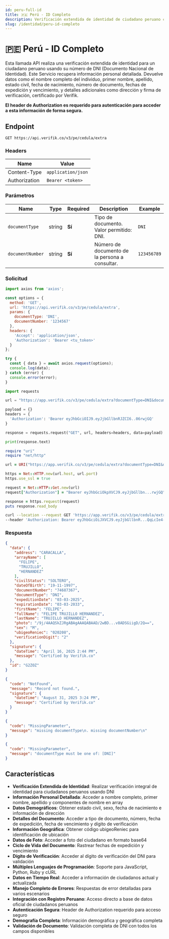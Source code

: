 ```yaml
---
id: peru-full-id
title: 🇵🇪 Perú - ID Completo
description: Verificación extendida de identidad de ciudadano peruano con detalles completos de DNI API v3
slug: /identidad/peru-id-completo
---
```



# 🇵🇪 Perú - ID Completo

Esta llamada API realiza una verificación extendida de identidad para un ciudadano peruano usando su número de DNI (Documento Nacional de Identidad). Este Servicio recupera información personal detallada. Devuelve datos como el nombre completo del individuo, primer nombre, apellido, estado civil, fecha de nacimiento, número de documento, fechas de expedición y vencimiento, y detalles adicionales como dirección y firma de verificación, certificado por Verifik.

**El header de Authorization es requerido para autenticación para acceder a esta información de forma segura.**

## Endpoint

```
GET https://api.verifik.co/v3/pe/cedula/extra
```

### Headers

| Name          | Value              |
| ------------- | ------------------ |
| Content-Type  | `application/json` |
| Authorization | `Bearer <token>`   |

### Parámetros

| Name | Type | Required | Description | Example |
| ---- | ---- | -------- | ----------- | ------- |
| `documentType` | string | **Sí** | Tipo de documento. Valor permitido: DNI. | `DNI` |
| `documentNumber` | string | **Sí** | Número de documento de la persona a consultar. | `123456789` |

### Solicitud

<Tabs>
  <TabItem value="javascript" label="JavaScript">

```javascript
import axios from 'axios';

const options = {
  method: 'GET',
  url: 'https://api.verifik.co/v3/pe/cedula/extra',
  params: {
    documentType: 'DNI',
    documentNumber: '1234567'
  },
  headers: {
    'Accept': 'application/json',
    'Authorization': 'Bearer <tu_token>'
  }
};

try {
  const { data } = await axios.request(options);
  console.log(data);
} catch (error) {
  console.error(error);
}
```

  </TabItem>
  <TabItem value="python" label="Python">

```python
import requests

url = "https://app.verifik.co/v3/pe/cedula/extra?documentType=DNI&documentNumber=74687367&force=1"

payload = {}
headers = {
  'Authorization': 'Bearer eyJhbGciOIJ9.eyJjbGllbnRJZCI6..06rwjGQ'
}

response = requests.request("GET", url, headers=headers, data=payload)

print(response.text)
```

  </TabItem>
  <TabItem value="ruby" label="Ruby">

```ruby
require "uri"
require "net/http"

url = URI("https://app.verifik.co/v3/pe/cedula/extra?documentType=DNI&documentNumber=74687367&force=1")

https = Net::HTTP.new(url.host, url.port)
https.use_ssl = true

request = Net::HTTP::Get.new(url)
request["Authorization"] = "Bearer eyJhbGciOkpXVCJ9.eyJjbGllbn...rwjGQ"

response = https.request(request)
puts response.read_body
```

  </TabItem>
  <TabItem value="curl" label="cURL">

```bash
curl --location --request GET 'https://app.verifik.co/v3/pe/cedula/extra?documentType=DNI&documentNumber=74687367&force=1' \
--header 'Authorization: Bearer eyJhbGciOiJXVCJ9.eyJjbGllbnR...QqLcIe4-706rwjGQ'
```

  </TabItem>
</Tabs>

### Respuesta

<Tabs>
  <TabItem value="200" label="200">

```json
{
  "data": {
    "address": "CARACALLA",
    "arrayName": [
      "FELIPE",
      "TRUJILLO",
      "HERNANDEZ"
    ],
    "civilStatus": "SOLTERO",
    "dateOfBirth": "19-11-1997",
    "documentNumber": "74687367",
    "documentType": "DNI",
    "expeditionDate": "03-03-2025",
    "expirationDate": "03-03-2033",
    "firstName": "FELIPE",
    "fullName": "FELIPE TRUJILLO HERNANDEZ",
    "lastName": "TRUJILLO HERNANDEZ",
    "photo": "/9j/4AAQSkZJRgABAgAAAQABAAD/2wBD...v8ADSGiigD/2Q==",
    "sex": "M",
    "ubigeoReniec": "020208",
    "verificationDigit": "2"
  },
  "signature": {
    "dateTime": "April 16, 2025 2:44 PM",
    "message": "Certified by Verifik.co"
  },
  "id": "G2ZOZ"
}
```

  </TabItem>
  <TabItem value="404" label="404">

```json
{
  "code": "NotFound",
  "message": "Record not found.",
  "signature": {
    "dateTime": "August 31, 2025 3:24 PM",
    "message": "Certified by Verifik.co"
  }
}
```

  </TabItem>
  <TabItem value="409" label="409 - Faltan parámetros">

```json
{
  "code": "MissingParameter",
  "message": "missing documentType\n. missing documentNumber\n"
}
```

  </TabItem>
  <TabItem value="409b" label="409 - Tipo de documento inválido">

```json
{
  "code": "MissingParameter",
  "message": "documentType must be one of: [DNI]"
}
```

  </TabItem>
</Tabs>

## Características

- **Verificación Extendida de Identidad**: Realizar verificación integral de identidad para ciudadanos peruanos usando DNI
- **Información Personal Detallada**: Acceder a nombre completo, primer nombre, apellido y componentes de nombre en array
- **Datos Demográficos**: Obtener estado civil, sexo, fecha de nacimiento e información de dirección
- **Detalles del Documento**: Acceder a tipo de documento, número, fecha de expedición, fecha de vencimiento y dígito de verificación
- **Información Geográfica**: Obtener código ubigeoReniec para identificación de ubicación
- **Datos de Foto**: Acceder a foto del ciudadano en formato base64
- **Ciclo de Vida del Documento**: Rastrear fechas de expedición y vencimiento
- **Dígito de Verificación**: Acceder al dígito de verificación del DNI para validación
- **Múltiples Lenguajes de Programación**: Soporte para JavaScript, Python, Ruby y cURL
- **Datos en Tiempo Real**: Acceder a información de ciudadanos actual y actualizada
- **Manejo Completo de Errores**: Respuestas de error detalladas para varios escenarios
- **Integración con Registro Peruano**: Acceso directo a base de datos oficial de ciudadanos peruanos
- **Autenticación Segura**: Header de Authorization requerido para acceso seguro
- **Demografía Completa**: Información demográfica y geográfica completa
- **Validación de Documento**: Validación completa de DNI con todos los campos disponibles